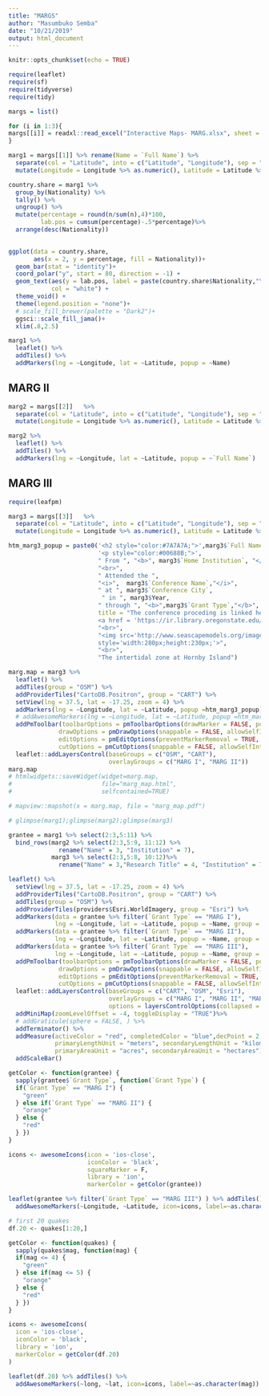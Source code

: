 ```yaml
---
title: "MARGS"
author: "Masumbuko Semba"
date: "10/21/2019"
output: html_document
---
```


```r
knitr::opts_chunk$set(echo = TRUE)
```


```r
require(leaflet)
require(sf)
require(tidyverse)
require(tidy)
```

```r
margs = list()

for (i in 1:3){
margs[[i]] = readxl::read_excel("Interactive Maps- MARG.xlsx", sheet = i)
}


```

```r
marg1 = margs[[1]] %>% rename(Name = `Full Name`) %>% 
  separate(col = "Latitude", into = c("Latitude", "Longitude"), sep = ",") %>%
  mutate(Longitude = Longitude %>% as.numeric(), Latitude = Latitude %>% as.numeric())
```

```r
country.share = marg1 %>% 
  group_by(Nationality) %>% 
  tally() %>% 
  ungroup() %>% 
  mutate(percentage = round(n/sum(n),4)*100,
         lab.pos = cumsum(percentage)-.5*percentage)%>%
  arrange(desc(Nationality))
  
```


```r

ggplot(data = country.share, 
       aes(x = 2, y = percentage, fill = Nationality))+
  geom_bar(stat = "identity")+
  coord_polar("y", start = 80, direction = -1) +
  geom_text(aes(y = lab.pos, label = paste(country.share$Nationality,"\n", percentage,"%", sep = "")),
            col = "white") +
  theme_void() +
  theme(legend.position = "none")+
  # scale_fill_brewer(palette = "Dark2")+
  ggsci::scale_fill_jama()+
  xlim(.8,2.5)
```

```r
marg1 %>% 
  leaflet() %>%
  addTiles() %>%
  addMarkers(lng = ~Longitude, lat = ~Latitude, popup = ~Name)
```


## MARG II
```r
marg2 = margs[[2]]   %>% 
  separate(col = "Latitude", into = c("Latitude", "Longitude"), sep = ",") %>%
  mutate(Longitude = Longitude %>% as.numeric(), Latitude = Latitude %>% as.numeric())

marg2 %>% 
  leaflet() %>%
  addTiles() %>%
  addMarkers(lng = ~Longitude, lat = ~Latitude, popup = ~`Full Name`)
```



## MARG III
```r
require(leafpm)

marg3 = margs[[3]]   %>% 
  separate(col = "Latitude", into = c("Latitude", "Longitude"), sep = ",") %>%
  mutate(Longitude = Longitude %>% as.numeric(), Latitude = Latitude %>% as.numeric())

htm_marg3_popup = paste0('<h2 style="color:#7A7A7A;">',marg3$`Full Name`,'</h2>', 
                         '<p style="color:#00688B;">',
                         " From ", "<b>", marg3$`Home Institution`, "</b>", 
                         "<br>",
                         " Attended the ", 
                         "<i>",  marg3$`Conference Name`,"</i>", 
                         " at ", marg3$`Conference City`, 
                          " in ", marg3$Year,
                         " through ", "<b>",marg3$`Grant Type`,"</b>", " support",'</p>',
                         title = "The conference proceding is linked here
                         <a href = 'https://ir.library.oregonstate.edu/concern/conference_proceedings_or_journals/xd07gt68r' target = '_blank'> (Community Participation in Fisheries Management in Tanzania) </a>",
                         "<br>",
                         "<img src='http://www.seascapemodels.org/images/intertidal_scene.JPG' 
                         style='width:280px;height:230px;'>",
                         "<br>",
                         "The intertidal zone at Hornby Island")

marg.map = marg3 %>% 
  leaflet() %>%
  addTiles(group = "OSM") %>%
  addProviderTiles("CartoDB.Positron", group = "CART") %>%
  setView(lng = 37.5, lat = -17.25, zoom = 4) %>%
  addMarkers(lng = ~Longitude, lat = ~Latitude, popup =htm_marg3_popup)%>%
  # addAwesomeMarkers(lng = ~Longitude, lat = ~Latitude, popup =htm_marg3_popup)%>%
  addPmToolbar(toolbarOptions = pmToolbarOptions(drawMarker = FALSE, position = "topleft"),
              drawOptions = pmDrawOptions(snappable = FALSE, allowSelfIntersection = FALSE),
              editOptions = pmEditOptions(preventMarkerRemoval = TRUE, draggable = FALSE),
              cutOptions = pmCutOptions(snappable = FALSE, allowSelfIntersection = FALSE)) %>%
  leaflet::addLayersControl(baseGroups = c("OSM", "CART"),
                            overlayGroups = c("MARG I", "MARG II"))
marg.map
# htmlwidgets::saveWidget(widget=marg.map,
#                         file="marg_map.html",
#                         selfcontained=TRUE)

# mapview::mapshot(x = marg.map, file = "marg_map.pdf")
```

```r
# glimpse(marg1);glimpse(marg2);glimpse(marg3)

```

```r
grantee = marg1 %>% select(2:3,5:11) %>%  
  bind_rows(marg2 %>% select(2:3,5:9, 11:12) %>% 
              rename("Name" = 3, "Institution" = 7), 
            marg3 %>% select(2:3,5:8, 10:12)%>% 
              rename("Name" = 3,"Research Title" = 4, "Institution" = 7))

leaflet() %>%
  setView(lng = 37.5, lat = -17.25, zoom = 4) %>%
  addProviderTiles("CartoDB.Positron", group = "CART") %>%
  addTiles(group = "OSM") %>%
  addProviderTiles(providers$Esri.WorldImagery, group = "Esri") %>%
  addMarkers(data = grantee %>% filter(`Grant Type` == "MARG I"),
             lng = ~Longitude, lat = ~Latitude, popup = ~Name, group = "MARG I") %>%
  addMarkers(data = grantee %>% filter(`Grant Type` == "MARG II"),
             lng = ~Longitude, lat = ~Latitude, popup = ~Name, group = "MARG II") %>%
  addMarkers(data = grantee %>% filter(`Grant Type` == "MARG III"),
             lng = ~Longitude, lat = ~Latitude, popup = ~Name, group = "MARG III") %>%
  addPmToolbar(toolbarOptions = pmToolbarOptions(drawMarker = FALSE, position = "topleft"),
              drawOptions = pmDrawOptions(snappable = FALSE, allowSelfIntersection = FALSE),
              editOptions = pmEditOptions(preventMarkerRemoval = TRUE, draggable = FALSE),
              cutOptions = pmCutOptions(snappable = FALSE, allowSelfIntersection = FALSE)) %>%
  leaflet::addLayersControl(baseGroups = c("CART", "OSM", "Esri"),
                            overlayGroups = c("MARG I", "MARG II", "MARG III"),
                            options = layersControlOptions(collapsed = FALSE))%>%
  addMiniMap(zoomLevelOffset = -4, toggleDisplay = "TRUE")%>%
  # addGraticule(sphere = FALSE, ) %>%
  addTerminator() %>% 
  addMeasure(activeColor = "red", completedColor = "blue",decPoint = 2, 
             primaryLengthUnit = "meters", secondaryLengthUnit = "kilometers",
             primaryAreaUnit = "acres", secondaryAreaUnit = "hectares") %>%
  addScaleBar()


```


```r

getColor <- function(grantee) {
  sapply(grantee$`Grant Type`, function(`Grant Type`) {
  if(`Grant Type` == "MARG I") {
    "green"
  } else if(`Grant Type` == "MARG II") {
    "orange"
  } else {
    "red"
  } })
}

icons <- awesomeIcons(icon = 'ios-close',
                      iconColor = 'black',
                      squareMarker = F,
                      library = 'ion',
                      markerColor = getColor(grantee))

leaflet(grantee %>% filter(`Grant Type` == "MARG III") ) %>% addTiles() %>%
  addAwesomeMarkers(~Longitude, ~Latitude, icon=icons, label=~as.character(Name))
```
```r
# first 20 quakes
df.20 <- quakes[1:20,]

getColor <- function(quakes) {
  sapply(quakes$mag, function(mag) {
  if(mag <= 4) {
    "green"
  } else if(mag <= 5) {
    "orange"
  } else {
    "red"
  } })
}

icons <- awesomeIcons(
  icon = 'ios-close',
  iconColor = 'black',
  library = 'ion',
  markerColor = getColor(df.20)
)

leaflet(df.20) %>% addTiles() %>%
  addAwesomeMarkers(~long, ~lat, icon=icons, label=~as.character(mag))
```

